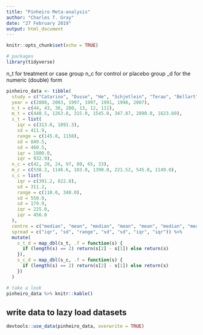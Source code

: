 ```yaml
---
title: "Pinheiro Meta-analysis"
author: "Charles T. Gray"
date: "27 February 2019"
output: html_document
---
```


```r
knitr::opts_chunk$set(echo = TRUE)

```

```r
# packages
library(tidyverse)
```


n_t for treatment or case group
n_c for control or placebo group
_d for the numeric (double) form 

```r
pinheiro_data <- tibble(
  study = c("Catarino", "Dusse", "He", "Schjetlein", "Terao", "Bellart", "Heilmann"),
  year = c(2008, 2003, 1997, 1997, 1991, 1998, 2007),
  n_t = c(44, 43, 30, 200, 13, 12, 111),
  m_t = c(448.5, 1263.8, 315.0, 1545.0, 347.87, 2090.0, 1623.60),
  s_t = list(
    iqr = c(313.0, 1091.3), 
    sd = 411.9, 
    range = c(145.0, 1150), 
    sd = 849.5, 
    sd = 460.5,
    iqr = 1800.0,
    iqr = 932.9),
  n_c = c(42, 28, 24, 97, 80, 65, 33),
  m_c = c(538.2, 1146.6, 183.0, 1390.0, 221.52, 545.0, 1149.0),
  s_c = list(
    iqr = c(391.2, 822.8),
    sd = 311.2,
    range = c(110.0, 340.0),
    sd = 550.0,
    sd = 179.9,
    iqr = 225.0,
    iqr = 456.0
  ),
  centre = c("median", "mean", "median", "mean", "mean", "median", "median"),
  spread = c("iqr", "sd", "range", "sd", "sd", "iqr", "iqr")) %>% 
  mutate(
    s_t_d = map_dbl(s_t, .f = function(s) {
      if (length(s) == 2) return(s[2] - s[1]) else return(s)
    }),
    s_c_d = map_dbl(s_c, .f = function(s) {
      if (length(s) == 2) return(s[2] - s[1]) else return(s)
    }) 
  )

# take a look
pinheiro_data %>% knitr::kable()
```

## write data to lazy load datasets

```r
devtools::use_data(pinheiro_data, overwrite = TRUE)


```

